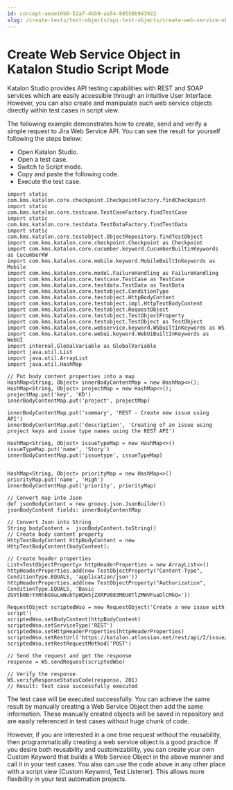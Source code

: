 ```yaml
---
id: concept-aeae16b0-52a7-4bb9-aa54-88550b943922
slug: /create-tests/test-objects/api-test-objects/create-web-service-object-in-katalon-studio-script-mode
---
```


# Create Web Service Object in Katalon Studio Script Mode

Katalon Studio provides API testing capabilities with REST and SOAP services which are easily accessible through an intuitive User Interface. However, you can also create and manipulate such web service objects directly within test cases in script view.

The following example demonstrates how to create, send and verify a simple request to Jira Web Service API. You can see the result for yourself following the steps below:

-   Open Katalon Studio.
-   Open a test case.
-   Switch to Script mode.
-   Copy and paste the following code.
-   Execute the test case.

```
import static com.kms.katalon.core.checkpoint.CheckpointFactory.findCheckpoint
import static com.kms.katalon.core.testcase.TestCaseFactory.findTestCase
import static com.kms.katalon.core.testdata.TestDataFactory.findTestData
import static com.kms.katalon.core.testobject.ObjectRepository.findTestObject
import com.kms.katalon.core.checkpoint.Checkpoint as Checkpoint
import com.kms.katalon.core.cucumber.keyword.CucumberBuiltinKeywords as CucumberKW
import com.kms.katalon.core.mobile.keyword.MobileBuiltInKeywords as Mobile
import com.kms.katalon.core.model.FailureHandling as FailureHandling
import com.kms.katalon.core.testcase.TestCase as TestCase
import com.kms.katalon.core.testdata.TestData as TestData
import com.kms.katalon.core.testobject.ConditionType
import com.kms.katalon.core.testobject.HttpBodyContent
import com.kms.katalon.core.testobject.impl.HttpTextBodyContent
import com.kms.katalon.core.testobject.RequestObject
import com.kms.katalon.core.testobject.TestObjectProperty
import com.kms.katalon.core.testobject.TestObject as TestObject
import com.kms.katalon.core.webservice.keyword.WSBuiltInKeywords as WS
import com.kms.katalon.core.webui.keyword.WebUiBuiltInKeywords as WebUI
import internal.GlobalVariable as GlobalVariable
import java.util.List
import java.util.ArrayList
import java.util.HashMap

// Put body content properties into a map
HashMap<String, Object> innerBodyContentMap = new HashMap<>();
HashMap<String, Object> projectMap = new HashMap<>();
projectMap.put('key', 'KD')
innerBodyContentMap.put('project', projectMap)

innerBodyContentMap.put('summary', 'REST - Create new issue using API')
innerBodyContentMap.put('description', 'Creating of an issue using project keys and issue type names using the REST API')

HashMap<String, Object> issueTypeMap = new HashMap<>()
issueTypeMap.put('name', 'Story')
innerBodyContentMap.put('issuetype', issueTypeMap)


HashMap<String, Object> priorityMap = new HashMap<>()
priorityMap.put('name', 'High')
innerBodyContentMap.put('priority', priorityMap)

// Convert map into Json
def jsonBodyContent = new groovy.json.JsonBuilder()
jsonBodyContent fields: innerBodyContentMap

// Convert Json into String 
String bodyContent =  jsonBodyContent.toString()
// Create body content property
HttpTextBodyContent httpBodyContent = new HttpTextBodyContent(bodyContent);

// Create header properties
List<TestObjectProperty> httpHeaderProperties = new ArrayList<>()
httpHeaderProperties.add(new TestObjectProperty("Content-Type", ConditionType.EQUALS, 'application/json'))
httpHeaderProperties.add(new TestObjectProperty("Authorization", ConditionType.EQUALS, 'Basic ZGVtb0BrYXRhbG9uLmNvbTpWQm5jZXRPU083MEU0TlZMWVFuaDlCMkQ='))

RequestObject scriptedWso = new RequestObject('Create a new issue with script')
scriptedWso.setBodyContent(httpBodyContent)
scriptedWso.setServiceType('REST')
scriptedWso.setHttpHeaderProperties(httpHeaderProperties)
scriptedWso.setRestUrl('https://katalon.atlassian.net/rest/api/2/issue/?')
scriptedWso.setRestRequestMethod('POST')

// Send the request and get the response
response = WS.sendRequest(scriptedWso)

// Verify the response
WS.verifyResponseStatusCode(response, 201)
// Result: Test case successfully executed 

```

The test case will be executed successfully. You can achieve the same result by manually creating a Web Service Object then add the same information. These manually created objects will be saved in repository and are easily referenced in test cases without huge chunk of code.

However, if you are interested in a one time request without the reusability, then programmatically creating a web service object is a good practice. If you desire both reusability and customizability, you can create your own Custom Keyword that builds a Web Service Object in the above manner and call it in your test cases. You also can use the code above in any other place with a script view \(Custom Keyword, Test Listener\). This allows more flexibility in your test automation projects.